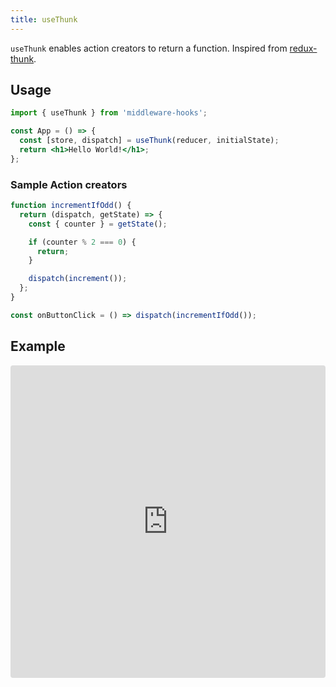 ```yaml
---
title: useThunk
---
```


`useThunk` enables action creators to return a function.
Inspired from [redux-thunk](https://github.com/reduxjs/redux-thunk).

## Usage

```jsx
import { useThunk } from 'middleware-hooks';

const App = () => {
  const [store, dispatch] = useThunk(reducer, initialState);
  return <h1>Hello World!</h1>;
};
```

### Sample Action creators

```js
function incrementIfOdd() {
  return (dispatch, getState) => {
    const { counter } = getState();

    if (counter % 2 === 0) {
      return;
    }

    dispatch(increment());
  };
}

const onButtonClick = () => dispatch(incrementIfOdd());
```

## Example

<iframe
  width="100%"
  height="500"
  style="border:0; border-radius: 4px; overflow:hidden;"
  sandbox="allow-modals allow-forms allow-popups allow-scripts allow-same-origin"
  src="https://codesandbox.io/embed/use-thunk-qo8u2?fontsize=14&hidenavigation=1&module=App.js&theme=dark"
/>
